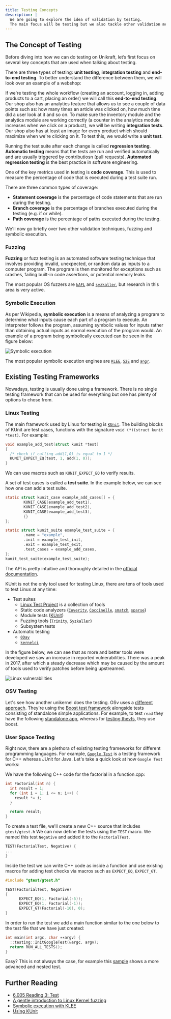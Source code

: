 ```yaml
---
title: Testing Concepts
description: |
  We are going to explore the idea of validation by testing.
  The main focus will be testing but we also tackle other validation methods such as fuzzing and symbolic execution.
---
```


## The Concept of Testing

Before diving into how we can do testing on Unikraft, let’s first focus on several key concepts that are used when talking about testing.

There are three types of testing: **unit testing**, **integration testing** and **end-to-end testing**.
To better understand the difference between them, we will look over an example of a webshop:

If we're testing the whole workflow (creating an account, logging in, adding products to a cart, placing an order) we will call this **end-to-end testing**.
Our shop also has an analytics feature that allows us to see a couple of data points such as:
how many times an article was clicked on, how much time did a user look at it and so on.
To make sure the inventory module and the analytics module are working correctly (a counter in the analytics module increases when we click on a product), we will be writing **integration tests**.
Our shop also has at least an image for every product which should maximize when we're clicking on it.
To test this, we would write a **unit test**.

Running the test suite after each change is called **regression testing**.
**Automatic testing** means that the tests are run and verified automatically and are usually triggered by contributiosn (pull requests).
**Automated regression testing** is the best practice in software engineering.

One of the key metrics used in testing is **code coverage**.
This is used to measure the percentage of code that is executed during a test suite run.

There are three common types of coverage:

* **Statement coverage** is the percentage of code statements that are run during the testing.
* **Branch coverage** is the percentage of branches executed during the testing (e.g. if or while).
* **Path coverage** is the percentage of paths executed during the testing.

We'll now go briefly over two other validation techniques, fuzzing and symbolic execution.

### Fuzzing

**Fuzzing** or fuzz testing is an automated software testing technique that involves providing invalid, unexpected, or random data as inputs to a computer program.
The program is then monitored for exceptions such as crashes, failing built-in code assertions, or potential memory leaks.

The most popular OS fuzzers are [`kAFL`](https://github.com/IntelLabs/kAFL) and [`syzkaller`](https://github.com/google/syzkaller), but research in this area is very active.

### Symbolic Execution

As per Wikipedia, **symbolic execution** is a means of analyzing a program to determine what inputs cause each part of a program to execute.
An interpreter follows the program, assuming symbolic values for inputs rather than obtaining actual inputs as normal execution of the program would.
An example of a program being symbolically executed can be seen in the figure below:

<Image
      src="/images/symbex.png"
      class="w-auto mx-auto"
      title="Symbolic execution"
      description="The workflow of symbolic execution"
      position="center"
/>

The most popular symbolic execution engines are [`KLEE`](https://klee.github.io/), [`S2E`](https://s2e.systems/docs/) and [`angr`](https://angr.io/).

## Existing Testing Frameworks

Nowadays, testing is usually done using a framework.
There is no single testing framework that can be used for everything but one has plenty of options to chose from.

### Linux Testing

The main framework used by Linux for testing is [`KUnit`](https://kunit.dev/).
The building blocks of KUnit are test cases, functions with the signature `void (*)(struct kunit *test)`.
For example:

```C++
void example_add_test(struct kunit *test)
{
  /* check if calling add(1,0) is equal to 1 */
  KUNIT_EXPECT_EQ(test, 1, add(1, 0));
}
```

We can use macros such as `KUNIT_EXPECT_EQ` to verify results.

A set of test cases is called a **test suite**.
In the example below, we can see how one can add a test suite.

```C
static struct kunit_case example_add_cases[] = {
        KUNIT_CASE(example_add_test1),
        KUNIT_CASE(example_add_test2),
        KUNIT_CASE(example_add_test3),
        {}
};

static struct kunit_suite example_test_suite = {
        .name = "example",
        .init = example_test_init,
        .exit = example_test_exit,
        .test_cases = example_add_cases,
};
kunit_test_suite(example_test_suite);
```

The API is pretty intuitive and thoroughly detailed in the [official documentation](https://01.org/linuxgraphics/gfx-docs/drm/dev-tools/kunit/usage.html).

KUnit is not the only tool used for testing Linux, there are tens of tools used to test Linux at any time:

* Test suites
  * [Linux Test Project](https://github.com/linux-test-project/ltp) is a collection of tools
  * Static code analyzers ([`Coverity`](https://scan.coverity.com/), [`Coccinelle`](https://coccinelle.gitlabpages.inria.fr/website/), [`smatch`](https://lwn.net/Articles/691882/), [`sparse`](https://sparse.docs.kernel.org/en/latest/))
  * Module tests ([KUnit](https://kunit.dev/))
  * Fuzzing tools ([`Trinity`](https://github.com/kernelslacker/trinity), [`Syzkaller`](https://github.com/google/syzkaller))
  * Subsystem tests
* Automatic testing
  * [`0Day`](https://github.com/0day-ci/linux)
  * [`kernelci`](https://foundation.kernelci.org/)

In the figure below, we can see that as more and better tools were developed we saw an increase in reported vulnerabilities.
There was a peak in 2017, after which a steady decrease which may be caused by the amount of tools used to verify patches before being upstreamed.

<Image
      src="/images/linux_vulnerabilities.png"
      class="w-auto mx-auto"
      title="Linux vulnerabilities"
      description="Vulnerabilites in Linux by year"
      position="center"
/>

### OSV Testing

Let's see how another unikernel does the testing.
OSv uses a [different approach](https://documentation.tricentis.com/tosca/1420/en/content/orchestrate/orchestrate.htm).
They're using the [Boost test framework](https://www.boost.org/doc/libs/1_82_0/libs/test/doc/html/index.html) alongside tests consisting of standalone simple applications.
For example, to test `read` they have the following [standalone app](https://github.com/cloudius-systems/osv/blob/master/tests/tst-read.cc), whereas for [testing thevfs](https://github.com/cloudius-systems/osv/blob/master/tests/tst-vfs.cc), they use boost.

### User Space Testing

Right now, there are a plethora of existing testing frameworks for different programming languages.
For example, [`Google Test`](https://github.com/google/googletest) is a testing framework for C++ whereas JUnit for Java.
Let's take a quick look at how `Google Test` works:

We have the following C++ code for the factorial in a function.cpp:

```C++
int Factorial(int n) {
  int result = 1;
  for (int i = 1; i <= n; i++) {
    result *= i;
  }

  return result;
}
```

To create a test file, we'll create a new C++ source that includes `gtest/gtest.h`
We can now define the tests using the `TEST` macro.
We named this test `Negative` and added it to the `FactorialTest`.

```C++
TEST(FactorialTest, Negative) {
...
}
```

Inside the test we can write C++ code as inside a function and use existing macros for adding test checks via macros such as `EXPECT_EQ`, `EXPECT_GT`.

```C++
#include "gtest/gtest.h"

TEST(FactorialTest, Negative)
{
      EXPECT_EQ(1, Factorial(-5));
      EXPECT_EQ(1, Factorial(-1));
      EXPECT_GT(Factorial(-10), 0);
}
```

In order to run the test we add a main function similar to the one below to the test file that we have just created:

```C++
int main(int argc, char ∗∗argv) {
  ::testing::InitGoogleTest(&argc, argv);
  return RUN_ALL_TESTS();
}
```

Easy?
This is not always the case, for example this [sample](https://github.com/google/googletest/blob/master/googletest/samples/sample9_unittest.cc) shows a more advanced and nested test.

## Further Reading

* [6.005 Reading 3: Test](https://ocw.mit.edu/ans7870/6/6.005/s16/classes/03-testing/index.html#automated_testing_and_regression_testing)
* [A gentle introduction to Linux Kernel fuzzing](https://blog.cloudflare.com/a-gentle-introduction-to-linux-kernel-fuzzing/)
* [Symbolic execution with KLEE](https://adalogics.com/blog/symbolic-execution-with-klee)
* [Using KUnit](https://kunit.dev/)
